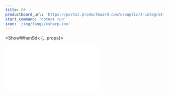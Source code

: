 ```yaml
---
title: C#
productboard_url: 'https://portal.productboard.com/useoptic/3-integrations-board/c/18-c'
start_command: 'dotnet run'
icon: '/img/langs/csharp.ico'
---
```



<FrameworksPreflight />

<ShowWhenSdk {...props}>

<iframe
  style={{width: '100%', height: 800}}
  src={frontMatter.productboard_url}
  frameBorder="0"
/>

</ShowWhenSdk>

<ShowWhenProxy {...props}>

<FrameworksProxyMode start_command={frontMatter.start_command} />

### Connect to Optic

Edit the `optic.yml` file created when you ran `api init`. For a proxy, you'll need to define the command to start your API and the port on which Optic should listen. Optic will tell your application to start on a specific port with the `PORT` environment variable. We recommend starting Optic on the port your project listens on today, so all of your consumers, such as tests and local clients, work without any changes.

#### Configuring optic.yml

<CodeBlock className="language-yml" children={`
tasks:
  start:
    command: ${props.start_command}
    inboundUrl: http://localhost:4000
`.trim()}>
</CodeBlock>

#### Configuring your project

```csharp title=Before
public static IHostBuilder CreateHostBuilder(string[] args) {
    return Host.CreateDefaultBuilder(args).ConfigureWebHostDefaults(webBuilder =>
    {
        webBuilder.UseStartup<Startup>();
        webBuilder.UseUrls("http://localhost:3005/");
    });
}
```

```csharp title=After
public static IHostBuilder CreateHostBuilder(string[] args) {
    var portString = (System.Environment.GetEnvironmentVariable("PORT"));
    if (String.IsNullOrEmpty(portString)) {
        portString = "3005";
    }

    return Host.CreateDefaultBuilder(args).ConfigureWebHostDefaults(webBuilder =>
    {
        webBuilder.UseStartup<Startup>();
        webBuilder.UseUrls("http://localhost:" + portString + "/");
    });
}
```
<br />
<br />

<FrameworksProxyValidate />

<FrameworksMidleware framework={frontMatter.title} />

</ShowWhenProxy>

## Next step: Document your first endpoint

Now Optic is integrated with your API, and you've confirmed traffic is flowing properly. Congratulations! Since you captured some traffic while testing the integration, now is a great time to [document your first endpoint](/document/baseline).

**Having trouble?** [Open an issue on GitHub](https://github.com/opticdev/optic/issues/new)
